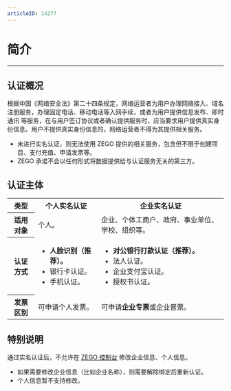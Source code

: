 ```yaml
---
articleID: 14277
---
```

# 简介

- - -

## 认证概况

根据中国《网络安全法》第二十四条规定，网络运营者为用户办理网络接入、域名注册服务，办理固定电话、移动电话等入网手续，或者为用户提供信息发布、即时通讯 等服务，在与用户签订协议或者确认提供服务时，应当要求用户提供真实身份信息。用户不提供真实身份信息的，网络运营者不得为其提供相关服务。

<Warning title="注意">


- 未进行实名认证，则无法使用 ZEGO 提供的相关服务，包含但不限于创建项目、支付充值、申请发票等。
- ZEGO 承诺不会以任何形式将数据提供给与认证服务无关的第三方。

</Warning>




## 认证主体

<table>

  <tbody><tr>
    <th>类型</th>
    <th>个人实名认证</th>
    <th>企业实名认证</th>
  </tr>
  <tr>
    <th>适用对象</th>
    <td>个人。</td>
    <td>企业、个体工商户、政府、事业单位、学校、组织等。</td>
  </tr>
  <tr>
    <th>认证方式</th>
    <td><ul><li><b>人脸识别（推荐）。</b></li><li>银行卡认证。</li><li>手机认证。</li></ul></td>
    <td><ul><li><b>对公银行打款认证（推荐）。</b></li><li>法人认证。</li><li>企业支付宝认证。</li><li>授权书认证。</li></ul></td>
  </tr>
  <tr>
    <th>发票区别</th>
    <td>可申请个人发票。</td>
    <td>可申请<b>企业专票</b>或企业普票。</td>
  </tr>
</tbody></table>


## 特别说明

通过实名认证后，不允许在 [ZEGO 控制台](https://console.zego.im) 修改企业信息、个人信息。

<Note title="说明">


- 如果需要修改企业信息（比如企业名称），则需要解除绑定后重新认证。
- 个人信息暂不支持修改。

</Note>

